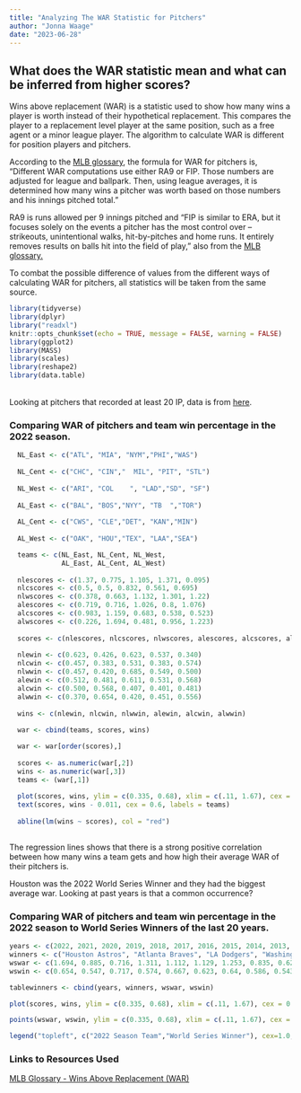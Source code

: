 ```yaml
---
title: "Analyzing The WAR Statistic for Pitchers"
author: "Jonna Waage"
date: "2023-06-28"
---
```


## What does the WAR statistic mean and what can be inferred from higher scores?

Wins above replacement (WAR) is a statistic used to show how many wins a player is worth instead of their hypothetical replacement. This compares the player to a replacement level player at the same position, such as a free agent or a minor league player. The algorithm to calculate WAR is different for position players and pitchers.

According to the [MLB glossary](https://www.mlb.com/glossary/advanced-stats/wins-above-replacement), the formula for WAR for pitchers is, "Different WAR computations use either RA9 or FIP. Those numbers are adjusted for league and ballpark. Then, using league averages, it is determined how many wins a pitcher was worth based on those numbers and his innings pitched total."

RA9 is runs allowed per 9 innings pitched and "FIP is similar to ERA, but it focuses solely on the events a pitcher has the most control over -- strikeouts, unintentional walks, hit-by-pitches and home runs. It entirely removes results on balls hit into the field of play," also from the [MLB glossary.](https://www.mlb.com/glossary/advanced-stats/wins-above-replacement)

To combat the possible difference of values from the different ways of calculating WAR for pitchers, all statistics will be taken from the same source.

```r
library(tidyverse)
library(dplyr)
library("readxl")
knitr::opts_chunk$set(echo = TRUE, message = FALSE, warning = FALSE)
library(ggplot2)
library(MASS)
library(scales)
library(reshape2)
library(data.table)
```

<br> Looking at pitchers that recorded at least 20 IP, data is from [here](https://www.fangraphs.com/leaders.aspx?pos=all&stats=pit&lg=all&qual=20&type=8&season=2022&month=0&season1=2022&ind=0&team=11&rost=0&age=0&filter=&players=0&startdate=2022-01-01&enddate=2022-12-31).

### Comparing WAR of pitchers and team win percentage in the 2022 season.

```r

  NL_East <- c("ATL", "MIA", "NYM","PHI","WAS")
  
  NL_Cent <- c("CHC", "CIN","  MIL", "PIT", "STL")
  
  NL_West <- c("ARI", "COL    ", "LAD","SD", "SF")
  
  AL_East <- c("BAL", "BOS","NYY", "TB  ","TOR")
  
  AL_Cent <- c("CWS", "CLE","DET", "KAN","MIN")
  
  AL_West <- c("OAK", "HOU","TEX", "LAA","SEA")

  teams <- c(NL_East, NL_Cent, NL_West,
             AL_East, AL_Cent, AL_West)
  
  nlescores <- c(1.37, 0.775, 1.105, 1.371, 0.095)
  nlcscores <- c(0.5, 0.5, 0.832, 0.561, 0.695)
  nlwscores <- c(0.378, 0.663, 1.132, 1.301, 1.22)
  alescores <- c(0.719, 0.716, 1.026, 0.8, 1.076)
  alcscores <- c(0.983, 1.159, 0.683, 0.538, 0.523)
  alwscores <- c(0.226, 1.694, 0.481, 0.956, 1.223)
  
  scores <- c(nlescores, nlcscores, nlwscores, alescores, alcscores, alwscores)
  
  nlewin <- c(0.623, 0.426, 0.623, 0.537, 0.340)
  nlcwin <- c(0.457, 0.383, 0.531, 0.383, 0.574)
  nlwwin <- c(0.457, 0.420, 0.685, 0.549, 0.500)
  alewin <- c(0.512, 0.481, 0.611, 0.531, 0.568)
  alcwin <- c(0.500, 0.568, 0.407, 0.401, 0.481)
  alwwin <- c(0.370, 0.654, 0.420, 0.451, 0.556)
  
  wins <- c(nlewin, nlcwin, nlwwin, alewin, alcwin, alwwin)
  
  war <- cbind(teams, scores, wins)

  war <- war[order(scores),]
  
  scores <- as.numeric(war[,2])
  wins <- as.numeric(war[,3])
  teams <- (war[,1])
  
  plot(scores, wins, ylim = c(0.335, 0.68), xlim = c(.11, 1.67), cex = 0.7, pch = 16, xlab = "Avg War of Pitchers with at least 20 Innings Pitched", ylab = "Team Winning Percentage" )
  text(scores, wins - 0.011, cex = 0.6, labels = teams)
  
  abline(lm(wins ~ scores), col = "red")
  


```

The regression lines shows that there is a strong positive correlation between how many wins a team gets and how high their average WAR of their pitchers is.

Houston was the 2022 World Series Winner and they had the biggest average war. Looking at past years is that a common occurrence?

<!-- ::: callout-note -->

<!-- Yikes. You are hand encoding the data for this. We definitely don't want to do that. -->

<!-- This is a perfect place for the ABT framework. WAR for pitchers seems to explain team success, AND last year's World Series Champ had the best WAR for pitchers. BUT, this is just one season. THEREFORE I wanted to see if this pattern generalizes over the past 20 seasons. -->

<!-- Love the graph. -->

<!-- ::: -->

### Comparing WAR of pitchers and team win percentage in the 2022 season to World Series Winners of the last 20 years.

<!-- ::: callout-note -->

<!-- There is a lot of interesting analysis left to do here. Comparing only the WSW to the 2022 season doesn't make sense. I'd prefer, for example, to see a similar figure as Figure 1, but faceted by year to show the last 4 or 5 seasons. We should work on this next. -->

<!-- ::: -->

```r

years <- c(2022, 2021, 2020, 2019, 2018, 2017, 2016, 2015, 2014, 2013, 2012, 2011, 2010, 2009, 2008, 2007, 2006, 2005, 2004, 2003, 2002)
winners <- c("Houston Astros", "Atlanta Braves", "LA Dodgers", "Washington Nationals", "Boston Red Sox", "Houston Astros", "Chicago Cubs", "Kansas City Royals", "San Francisco Giants", "Boston Red Sox", "San Francisco Giants", "St. Louis Cardinals", "San Francisco Giants", "NY Yankees", "Philadelphia Phillies", "Boston Red Sox", "St. Louis Cardinals", "Chicago White Sox", "Boston Red Sox", "Florida Marlins", "Anaheim Angels" )
wswar <- c(1.694, 0.885, 0.716, 1.311, 1.112, 1.129, 1.253, 0.835, 0.627, 0.922, 0.764, 0.9, 1.227, 1.147, 1.036, 1.071, 0.481, 1.777, 1.529, 1.4, 1.033)
wswin <- c(0.654, 0.547, 0.717, 0.574, 0.667, 0.623, 0.64, 0.586, 0.543, 0.599, 0.580, 0.556, 0.568, 0.636, 0.568, 0.593, 0.516, 0.611, 0.605, 0.562, 0.611)

tablewinners <- cbind(years, winners, wswar, wswin)

plot(scores, wins, ylim = c(0.335, 0.68), xlim = c(.11, 1.67), cex = 0.7, pch = 16, xlab = "Avg War of Pitchers with at least 20 Innings Pitched", ylab = "Team Winning Percentage", col = "blue" )

points(wswar, wswin, ylim = c(0.335, 0.68), xlim = c(.11, 1.67), cex = 0.7, pch = 16, xlab = "Avg War of Pitchers with at least 20 Innings Pitched", ylab = "Team Winning Percentage", col = "red")

legend("topleft", c("2022 Season Team","World Series Winner"), cex=1.0, bty="n", fill = c("blue", "red"))

```

### Links to Resources Used

[MLB Glossary - Wins Above Replacement (WAR)](https://www.mlb.com/glossary/advanced-stats/wins-above-replacement)
